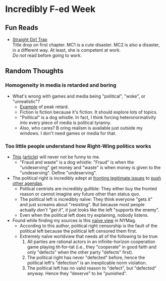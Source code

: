 #   Incredibly F-ed Week

##  Fun Reads

-   [Straight Girl Trap](https://tapas.io/series/straight-girl-trap/)\
    Title drop on first chapter.
    MC1 is a cute disaster.
    MC2 is also a disaster, in a different way. At least, she is competent at work.\
    *Do not* read before going to work.

##  Random Thoughts

### Homogeneity in media is retarded and boring

-   What's wrong with games and media being "political", "woke", or "unrealistic"?
    -   [Example](https://old.reddit.com/r/FinalFantasy/comments/1l4u05k/someone_said_that_they_hope_that_the_final/)
        of peak retard.
    -   Fiction is fiction because it's fiction.
        It should explore lots of topics.
    -   "Political" is a dog whistle.
        In fact, I think forcing heteronormativity into every piece of media is political tyranny.
    -   Also, who cares?
        B oring realism is available just outside my windows.
        I don't need games or media for that.

### Too little people understand how Right-Wing politics works

-   [This](https://old.reddit.com/r/fednews/comments/1l5a2ln/former_doge_engineer_says_federal_waste_and_fraud/)
    ([article](https://www.npr.org/2025/06/02/nx-s1-5417994/former-doge-engineer-shares-his-experience-working-for-the-cost-cutting-unit))
    will never not be funny to me.
    -   "Fraud and waste" is a dog whistle:
        "Fraud" is when the "undeserving" get money and "waste" is when money is given to the "undeserving".
        Define "undeserving".
-   The political right is incredibly adept at [fronting legitimate issues](https://www.bbc.com/news/articles/cr4zpnl2x3eo) to 
    [push other agendas](https://foreignpolicy.com/2025/04/03/trump-attacking-universities-funding-us-politics/).
    -   Politcal centrists are incredibly gullible:
        They either buy the fronted reason
        or cannot imagine any future other than status quo.
    -   The political left is incredibly na&iuml;ve:
        They think everyone "gets it" and just screams about "resisting".
        But because most people actually _don't "get it"_, it just looks like the left "supports the enemy".
    -   Even when the political left does try explaining, nobody listens.
-   Found while finding my sources is this 
    [na&iuml;ve view](https://nymag.com/intelligencer/article/trumps-attack-on-harvard-marks-new-phase-in-the-culture-war.html)
    in NYMag.
    -   According to this author, political right censorship is the fault of the political left
        because the political left censored them first.
    -   Extremely na&iuml;ve worldview that needs all of the following to be true:
        1.  All parties are rational actors in an infinite-horizon cooperation game playing tit-for-tat
            (i.e., they "cooperate" in good faith and only "defects" when the other party "defects" first).
        2.  The political right has never "defected" before,
            hence the political left's "defection" is an inexplicable norm violation.
        3.  The political left has no valid reason to "defect", but "defected" anyway.
            Hence they "deserve" to be "punished".